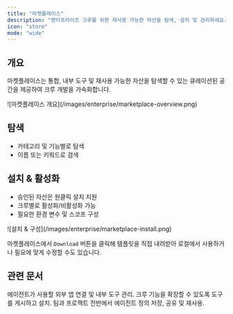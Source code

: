 ```yaml
---
title: "마켓플레이스"
description: "엔터프라이즈 크루를 위한 재사용 가능한 자산을 탐색, 설치 및 관리하세요."
icon: "store"
mode: "wide"
---
```


## 개요

마켓플레이스는 통합, 내부 도구 및 재사용 가능한 자산을 탐색할 수 있는 큐레이션된 공간을 제공하여 크루 개발을 가속화합니다.

<Frame>
  ![마켓플레이스 개요](/images/enterprise/marketplace-overview.png)
</Frame>

## 탐색

- 카테고리 및 기능별로 탐색
- 이름 또는 키워드로 검색

## 설치 & 활성화

- 승인된 자산은 원클릭 설치 지원
- 크루별로 활성화/비활성화 가능
- 필요한 환경 변수 및 스코프 구성

<Frame>
  ![설치 & 구성](/images/enterprise/marketplace-install.png)
</Frame>

마켓플레이스에서 `Download` 버튼을 클릭해 템플릿을 직접 내려받아 로컬에서 사용하거나 필요에 맞게 수정할 수도 있습니다.

## 관련 문서

<CardGroup cols={3}>
  <Card title="도구 & 통합" href="/ko/enterprise/features/tools-and-integrations" icon="wrench">
    에이전트가 사용할 외부 앱 연결 및 내부 도구 관리.
  </Card>
  <Card title="도구 저장소" href="/ko/enterprise/features/tool-repository" icon="toolbox">
    크루 기능을 확장할 수 있도록 도구를 게시하고 설치.
  </Card>
  <Card title="에이전트 저장소" href="/ko/enterprise/features/agent-repositories" icon="people-group">
    팀과 프로젝트 전반에서 에이전트 정의 저장, 공유 및 재사용.
  </Card>
</CardGroup>
